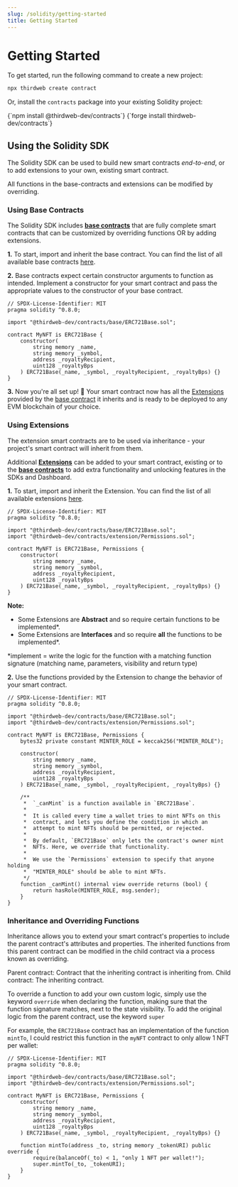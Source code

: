 ```yaml
---
slug: /solidity/getting-started
title: Getting Started
---
```



# Getting Started

To get started, run the following command to create a new project:

```bash
npx thirdweb create contract
```

Or, install the `contracts` package into your existing Solidity project:

<Tabs>
  <TabItem value="Hardhat" label="Hardhat" default>
    <CodeBlock
      language={"bash"}
    >{`npm install @thirdweb-dev/contracts`}</CodeBlock>
  </TabItem>
  <TabItem value="Forge" label="Forge">
    <CodeBlock
      language={"bash"}
    >{`forge install thirdweb-dev/contracts`}</CodeBlock>
  </TabItem>
</Tabs>

## Using the Solidity SDK

The Solidity SDK can be used to build new smart contracts _end-to-end_, or to add extensions to your own, existing smart contract.

All functions in the base-contracts and extensions can be modified by overriding.

### Using Base Contracts

The Solidity SDK includes [**base contracts**](/solidity/base-contracts) that are fully complete smart contracts that can be customized by overriding functions OR by adding extensions.

**1.** To start, import and inherit the base contract. You can find the list of all available base contracts [here](/solidity/base-contracts#list-of-base-contracts).

**2.** Base contracts expect certain constructor arguments to function as intended. Implement a constructor for your smart contract and pass the
appropriate values to the constructor of your base contract.

```solidity
// SPDX-License-Identifier: MIT
pragma solidity ^0.8.0;

import "@thirdweb-dev/contracts/base/ERC721Base.sol";

contract MyNFT is ERC721Base {
    constructor(
        string memory _name,
        string memory _symbol,
        address _royaltyRecipient,
        uint128 _royaltyBps
    ) ERC721Base(_name, _symbol, _royaltyRecipient, _royaltyBps) {}
}
```

**3.** Now you're all set up! 🎉 Your smart contract now has all the [Extensions](/solidity/extensions) provided by the [base contract](/solidity/base-contracts/) it inherits and is ready to be deployed to any EVM blockchain of your choice.

### Using Extensions

The extension smart contracts are to be used via inheritance - your project's smart contract will inherit from them.

Additional [**Extensions**](/solidity/extensions) can be added to your smart contract, existing or to the [**base contracts**](/solidity/base-contracts) to add extra functionality and unlocking features in the SDKs and Dashboard.

**1.** To start, import and inherit the Extension. You can find the list of all available extensions [here](/solidity/extensions#list-of-extensions).

```solidity
// SPDX-License-Identifier: MIT
pragma solidity ^0.8.0;

import "@thirdweb-dev/contracts/base/ERC721Base.sol";
import "@thirdweb-dev/contracts/extension/Permissions.sol";

contract MyNFT is ERC721Base, Permissions {
    constructor(
        string memory _name,
        string memory _symbol,
        address _royaltyRecipient,
        uint128 _royaltyBps
    ) ERC721Base(_name, _symbol, _royaltyRecipient, _royaltyBps) {}
}
```

**Note:** 
- Some Extensions are __Abstract__ and so require certain functions to be implemented*.
- Some Extensions are __Interfaces__ and so require **all** the functions to be implemented*.

*implement = write the logic for the function with a matching function signature (matching name, parameters, visibility and return type)

**2.** Use the functions provided by the Extension to change the behavior of your smart contract.

```solidity
// SPDX-License-Identifier: MIT
pragma solidity ^0.8.0;

import "@thirdweb-dev/contracts/base/ERC721Base.sol";
import "@thirdweb-dev/contracts/extension/Permissions.sol";

contract MyNFT is ERC721Base, Permissions {
    bytes32 private constant MINTER_ROLE = keccak256("MINTER_ROLE");

    constructor(
        string memory _name,
        string memory _symbol,
        address _royaltyRecipient,
        uint128 _royaltyBps
    ) ERC721Base(_name, _symbol, _royaltyRecipient, _royaltyBps) {}

    /**
     *  `_canMint` is a function available in `ERC721Base`.
     *
     *  It is called every time a wallet tries to mint NFTs on this
     *  contract, and lets you define the condition in which an
     *  attempt to mint NFTs should be permitted, or rejected.
     *
     *  By default, `ERC721Base` only lets the contract's owner mint
     *  NFTs. Here, we override that functionality.
     *
     *  We use the `Permissions` extension to specify that anyone holding
     *  "MINTER_ROLE" should be able to mint NFTs.
     */
    function _canMint() internal view override returns (bool) {
        return hasRole(MINTER_ROLE, msg.sender);
    }
}
```

### Inheritance and Overriding Functions

Inheritance allows you to extend your smart contract's properties to include the parent contract's attributes and properties.
The inherited functions from this parent contract can be modified in the child contract via a process known as overriding.

Parent contract: Contract that the inheriting contract is inheriting from.
Child contract: The inheriting contract.

To override a function to add your own custom logic, simply use the keyword `override` when declaring the function, making sure that the function signature matches, next to the state visibility.
To add the original logic from the parent contract, use the keyword `super`

For example, the `ERC721Base` contract has an implementation of the function `mintTo`, I could restrict this function in the `myNFT` contract to only allow 1 NFT per wallet:

```solidity
// SPDX-License-Identifier: MIT
pragma solidity ^0.8.0;

import "@thirdweb-dev/contracts/base/ERC721Base.sol";
import "@thirdweb-dev/contracts/extension/Permissions.sol";

contract MyNFT is ERC721Base, Permissions {
    constructor(
        string memory _name,
        string memory _symbol,
        address _royaltyRecipient,
        uint128 _royaltyBps
    ) ERC721Base(_name, _symbol, _royaltyRecipient, _royaltyBps) {}

    function mintTo(address _to, string memory _tokenURI) public override {
        require(balanceOf(_to) < 1, "only 1 NFT per wallet!");
        super.mintTo(_to, _tokenURI);
    } 
}
```
